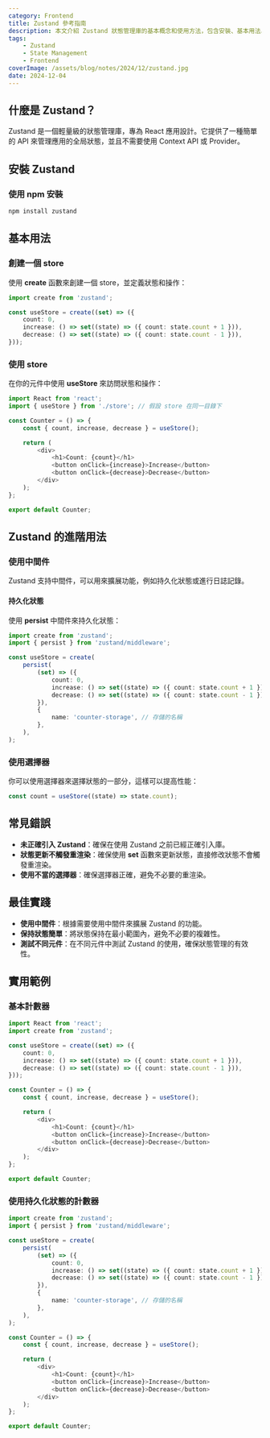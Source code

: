 ```yaml
---
category: Frontend
title: Zustand 參考指南
description: 本文介紹 Zustand 狀態管理庫的基本概念和使用方法，包含安裝、基本用法、進階特性等內容。
tags:
    - Zustand
    - State Management
    - Frontend
coverImage: /assets/blog/notes/2024/12/zustand.jpg
date: 2024-12-04
---
```


## 什麼是 Zustand？

Zustand 是一個輕量級的狀態管理庫，專為 React 應用設計。它提供了一種簡單的 API 來管理應用的全局狀態，並且不需要使用 Context API 或 Provider。

## 安裝 Zustand

### 使用 npm 安裝

```bash
npm install zustand
```

## 基本用法

### 創建一個 store

使用 **create** 函數來創建一個 store，並定義狀態和操作：

```typescript:store.ts
import create from 'zustand';

const useStore = create((set) => ({
    count: 0,
    increase: () => set((state) => ({ count: state.count + 1 })),
    decrease: () => set((state) => ({ count: state.count - 1 })),
}));
```

### 使用 store

在你的元件中使用 **useStore** 來訪問狀態和操作：

```typescript
import React from 'react';
import { useStore } from './store'; // 假設 store 在同一目錄下

const Counter = () => {
    const { count, increase, decrease } = useStore();

    return (
        <div>
            <h1>Count: {count}</h1>
            <button onClick={increase}>Increase</button>
            <button onClick={decrease}>Decrease</button>
        </div>
    );
};

export default Counter;
```

## Zustand 的進階用法

### 使用中間件

Zustand 支持中間件，可以用來擴展功能，例如持久化狀態或進行日誌記錄。

#### 持久化狀態

使用 **persist** 中間件來持久化狀態：

```typescript
import create from 'zustand';
import { persist } from 'zustand/middleware';

const useStore = create(
    persist(
        (set) => ({
            count: 0,
            increase: () => set((state) => ({ count: state.count + 1 })),
            decrease: () => set((state) => ({ count: state.count - 1 })),
        }),
        {
            name: 'counter-storage', // 存儲的名稱
        },
    ),
);
```

### 使用選擇器

你可以使用選擇器來選擇狀態的一部分，這樣可以提高性能：

```typescript
const count = useStore((state) => state.count);
```

## 常見錯誤

- **未正確引入 Zustand**：確保在使用 Zustand 之前已經正確引入庫。
- **狀態更新不觸發重渲染**：確保使用 **set** 函數來更新狀態，直接修改狀態不會觸發重渲染。
- **使用不當的選擇器**：確保選擇器正確，避免不必要的重渲染。

## 最佳實踐

- **使用中間件**：根據需要使用中間件來擴展 Zustand 的功能。
- **保持狀態簡單**：將狀態保持在最小範圍內，避免不必要的複雜性。
- **測試不同元件**：在不同元件中測試 Zustand 的使用，確保狀態管理的有效性。

## 實用範例

### 基本計數器

```typescript
import React from 'react';
import create from 'zustand';

const useStore = create((set) => ({
    count: 0,
    increase: () => set((state) => ({ count: state.count + 1 })),
    decrease: () => set((state) => ({ count: state.count - 1 })),
}));

const Counter = () => {
    const { count, increase, decrease } = useStore();

    return (
        <div>
            <h1>Count: {count}</h1>
            <button onClick={increase}>Increase</button>
            <button onClick={decrease}>Decrease</button>
        </div>
    );
};

export default Counter;
```

### 使用持久化狀態的計數器

```typescript
import create from 'zustand';
import { persist } from 'zustand/middleware';

const useStore = create(
    persist(
        (set) => ({
            count: 0,
            increase: () => set((state) => ({ count: state.count + 1 })),
            decrease: () => set((state) => ({ count: state.count - 1 })),
        }),
        {
            name: 'counter-storage', // 存儲的名稱
        },
    ),
);

const Counter = () => {
    const { count, increase, decrease } = useStore();

    return (
        <div>
            <h1>Count: {count}</h1>
            <button onClick={increase}>Increase</button>
            <button onClick={decrease}>Decrease</button>
        </div>
    );
};

export default Counter;
```
